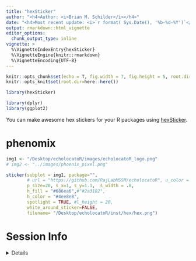 ```yaml
---
title: "hexSticker"
author: "<h4>Author: <i>Brian M. Schilder</i></h4>" 
date: "<h4>Most recent update: <i>`r format( Sys.Date(), '%b-%d-%Y')`</i></h4>"
output: rmarkdown::html_vignette
editor_options: 
  chunk_output_type: inline
vignette: >
  %\VignetteIndexEntry{hexSticker}
  %\VignetteEngine{knitr::rmarkdown}
  %\VignetteEncoding{UTF-8}
---
```


```r
knitr::opts_chunk$set(echo = T, fig.width = 7, fig.height = 5, root.dir=here::here())
knitr::opts_knit$set(root.dir=here::here())
```

```r
library(hexSticker)

library(dplyr)
library(ggplot2)
```

You can make awesome hex stickers for your R packages using [hexSticker](https://github.com/GuangchuangYu/hexSticker). 

# phenomix


```r
img1 <- "/Desktop/echolocatoR/images/echolocatoR_logo.png"
# img2 <- "../images/phoenix_pixel.png"

sticker(subplot = img1, package="",
        # url = "https://github.com/RajLabMSSM/echolocatoR", u_color = "white", u_size = 3,
        p_size=20, s_x=1, s_y=1.1,  s_width = .8,
        h_fill = "#686ea6",#"#2a3182",
        h_color = "#4ee8e8", 
        spotlight = TRUE, #l_height = 20, 
        white_around_sticker=FALSE, 
        filename= "/Desktop/echolocatoR/inst/hex/hex.png")

```


# Session Info 

<details> 

```r
utils::sessionInfo()
```

</details>  

